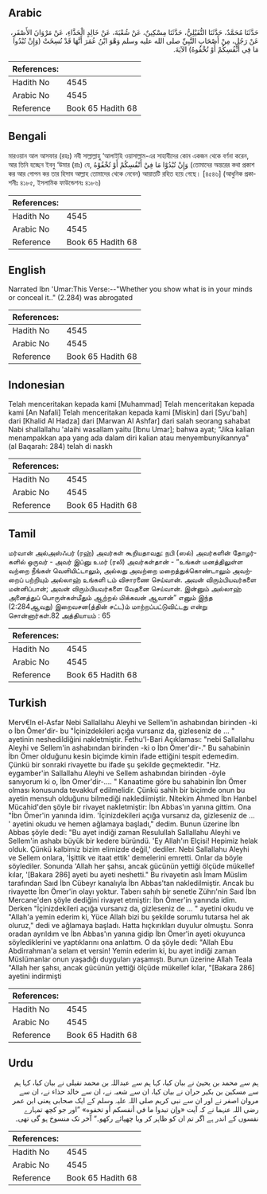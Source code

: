 ## Arabic


<div dir="rtl" lang="ar" style={{fontSize:'larger',backgroundColor:'#f8f9fa',padding:20}}>
حَدَّثَنَا مُحَمَّدٌ، حَدَّثَنَا النُّفَيْلِيُّ، حَدَّثَنَا مِسْكِينٌ، عَنْ شُعْبَةَ، عَنْ خَالِدٍ الْحَذَّاءِ، عَنْ مَرْوَانَ الأَصْفَرِ، عَنْ رَجُلٍ، مِنْ أَصْحَابِ النَّبِيِّ صلى الله عليه وسلم وَهْوَ ابْنُ عُمَرَ أَنَّهَا قَدْ نُسِخَتْ ‏(‏وَإِنْ تُبْدُوا مَا فِي أَنْفُسِكُمْ أَوْ تُخْفُوهُ‏)‏ الآيَةَ‏.‏
</div>
<div style={{backgroundColor:'#f8f9fa',padding:20, marginBottom: 10}}><table> <thead> <tr> <th>References:</th> <th></th> </tr> </thead> <tbody><tr><td>Hadith No</td><td>4545</td></tr><tr><td>Arabic No</td><td>4545</td></tr><tr><td>Reference</td><td>Book 65 Hadith 68</td></tr></tbody></table></div>

## Bengali


<div dir="ltr" lang="bn" style={{fontSize:'larger',backgroundColor:'#f8f9fa',padding:20}}>
মারওয়ান আল আসফার (রহঃ) নবী সাল্লাল্লাহু ‘আলাইহি ওয়াসাল্লাম-এর সাহাবীদের কোন একজন থেকে বর্ণনা করেন, আর তিনি হচ্ছেন ইবনু ‘উমার (রাঃ) যে, وَإِنْ تُبْدُوْا مَا فِيْ أَنْفُسِكُمْ أَوْ تُخْفُوْهُ (তোমাদের অন্তরের কথা প্রকাশ কর আর গোপন কর তার হিসাব আল্লাহ তোমাদের থেকে নেবেন) আয়াতটি রহিত হয়ে গেছে। [৪৫৪৬] (আধুনিক প্রকাশনীঃ ৪১৮৫, ইসলামিক ফাউন্ডেশনঃ ৪১৮৬)
</div>
<div style={{backgroundColor:'#f8f9fa',padding:20, marginBottom: 10}}><table> <thead> <tr> <th>References:</th> <th></th> </tr> </thead> <tbody><tr><td>Hadith No</td><td>4545</td></tr><tr><td>Arabic No</td><td>4545</td></tr><tr><td>Reference</td><td>Book 65 Hadith 68</td></tr></tbody></table></div>

## English


<div dir="ltr" lang="en" style={{fontSize:'larger',backgroundColor:'#f8f9fa',padding:20}}>
Narrated Ibn 'Umar:This Verse:--"Whether you show what is in your minds or conceal it.." (2.284) was abrogated
</div>
<div style={{backgroundColor:'#f8f9fa',padding:20, marginBottom: 10}}><table> <thead> <tr> <th>References:</th> <th></th> </tr> </thead> <tbody><tr><td>Hadith No</td><td>4545</td></tr><tr><td>Arabic No</td><td>4545</td></tr><tr><td>Reference</td><td>Book 65 Hadith 68</td></tr></tbody></table></div>

## Indonesian


<div dir="ltr" lang="id" style={{fontSize:'larger',backgroundColor:'#f8f9fa',padding:20}}>
Telah menceritakan kepada kami [Muhammad] Telah menceritakan kepada kami [An Nafali] Telah menceritakan kepada kami [Miskin] dari [Syu'bah] dari [Khalid Al Hadza] dari [Marwan Al Ashfar] dari salah seorang sahabat Nabi shallallahu 'alaihi wasallam yaitu [Ibnu Umar]; bahwa ayat; "Jika kalian menampakkan apa yang ada dalam diri kalian atau menyembunyikannya" (al Baqarah: 284) telah di naskh
</div>
<div style={{backgroundColor:'#f8f9fa',padding:20, marginBottom: 10}}><table> <thead> <tr> <th>References:</th> <th></th> </tr> </thead> <tbody><tr><td>Hadith No</td><td>4545</td></tr><tr><td>Arabic No</td><td>4545</td></tr><tr><td>Reference</td><td>Book 65 Hadith 68</td></tr></tbody></table></div>

## Tamil


<div dir="ltr" lang="ta" style={{fontSize:'larger',backgroundColor:'#f8f9fa',padding:20}}>
மர்வான் அல்அஸ்ஃபர் (ரஹ்) அவர்கள் கூறியதாவது: நபி (ஸல்) அவர்களின் தோழர்களில் ஒருவர் - அவர் இப்னு உமர் (ரலி) அவர்கள்தான் - “உங்கள் மனத்திலுள்ள வற்றை நீங்கள் வெளியிட்டாலும், அல்லது அவற்றை மறைத்துக்கொண்டாலும் அவற்றைப் பற்றியும் அல்லாஹ் உங்களி டம் விசாரணை செய்வான். அவன் விரும்பியவர்களை மன்னிப்பான்; அவன் விரும்பியவர்களை வேதனை செய்வான். இன்னும் அல்லாஹ் அனைத்துப் பொருள்கள்மீதும் ஆற்றல் மிக்கவன் ஆவான்” எனும் இந்த (2:284ஆவது) இறைவசன(த்தின் சட்ட)ம் மாற்றப்பட்டுவிட்டது என்று சொன்னார்கள்.82 அத்தியாயம் : 65
</div>
<div style={{backgroundColor:'#f8f9fa',padding:20, marginBottom: 10}}><table> <thead> <tr> <th>References:</th> <th></th> </tr> </thead> <tbody><tr><td>Hadith No</td><td>4545</td></tr><tr><td>Arabic No</td><td>4545</td></tr><tr><td>Reference</td><td>Book 65 Hadith 68</td></tr></tbody></table></div>

## Turkish


<div dir="ltr" lang="tr" style={{fontSize:'larger',backgroundColor:'#f8f9fa',padding:20}}>
Merv€ln el-Asfar Nebi Sallallahu Aleyhi ve Sellem'in ashabından birinden -ki o İbn Ömer'dir- bu "İçinizdekileri açığa vursanız da, gizleseniz de ... " ayetinin neshedildiğini nakletmiştir. Fethu'l-Bari Açıklaması: "nebi Sallallahu Aleyhi ve Sellem'in ashabından birinden -ki o İbn Ömer'dir-." Bu sahabinin İbn Ömer olduğunu kesin biçimde kimin ifade ettiğini tespit edemedim. Çünkü bir sonraki rivayette bu ifade şu şekilde geçmektedir. "Hz. eygamber'in Sallallahu Aleyhi ve Sellem ashabından birinden -öyle sanıyorum ki o, İbn Omer'dir-.... " Kanaatime göre bu sahabinin İbn Ömer olması konusunda tevakkuf edilmelidir. Çünkü sahih bir biçimde onun bu ayetin mensuh olduğunu bilmediği naklediimiştir. Nitekim Ahmed İbn Hanbel Mücahid'den şöyle bir rivayet nakIetmiştir: İbn Abbas'ın yanına gittim. Ona "İbn Ömer'in yanında idim. 'İçinizdekileri açığa vursanız da, gizleseniz de ... ' ayetini okudu ve hemen ağlamaya başladı," dedim. Bunun üzerine İbn Abbas şöyle dedi: "Bu ayet indiği zaman Resulullah Sallallahu Aleyhi ve Sellem'in ashabı büyük bir kedere büründü. 'Ey Allah'ın Elçisi! Hepimiz helak olduk. Çünkü kalbimiz bizim elimizde değil,' dediler. Nebi Sallallahu Aleyhi ve Sellem onlara, 'İşittik ve itaat ettik' demelerini emretti. Onlar da böyle söylediler. Sonunda 'Allah her şahsı, ancak gücünün yettiği ölçüde mükellef kılar, '[Bakara 286] ayeti bu ayeti neshetti." Bu rivayetin aslı İmam Müslim tarafından Saıd İbn Cübeyr kanalıyla İbn Abbas'tan nakledilmiştir. Ancak bu rivayette İbn Ömer'in olayı yoktur. Taberı sahıh bir senetle Zührı'nin Saıd İbn Mercane'den şöyle dediğini rivayet etmiştir: İbn Ömer'in yanında idim. Derken "İçinizdekileri açığa vursanız da, gizleseniz de ... " ayetini okudu ve "Allah'a yemin ederim ki, Yüce Allah bizi bu şekilde sorumlu tutarsa hel ak oluruz," dedi ve ağlamaya başladı. Hatta hıçkırıkları duyulur olmuştu. Sonra oradan ayrıldım ve İbn Abbas'ın yanına gidip İbn Ömer'in ayeti okuyunca söylediklerini ve yaptıklarını ona anlattım. O da şöyle dedi: "Allah Ebu Abdirrahman'a selam et versin! Yemin ederim ki, bu ayet indiği zaman Müslümanlar onun yaşadığı duyguları yaşamıştı. Bunun üzerine Allah Teala "Allah her şahsı, ancak gücünün yettiği ölçüde mükellef kılar, "[Bakara 286] ayetini indirmişti
</div>
<div style={{backgroundColor:'#f8f9fa',padding:20, marginBottom: 10}}><table> <thead> <tr> <th>References:</th> <th></th> </tr> </thead> <tbody><tr><td>Hadith No</td><td>4545</td></tr><tr><td>Arabic No</td><td>4545</td></tr><tr><td>Reference</td><td>Book 65 Hadith 68</td></tr></tbody></table></div>

## Urdu


<div dir="rtl" lang="ur" style={{fontSize:'larger',backgroundColor:'#f8f9fa',padding:20}}>
ہم سے محمد بن یحییٰ نے بیان کیا، کہا ہم سے عبداللہ بن محمد نفیلی نے بیان کیا، کہا ہم سے مسکین بن بکیر حران نے بیان کیا، ان سے شعبہ نے، ان سے خالد حذاء نے، ان سے مروان اصفر نے اور ان سے نبی کریم صلی اللہ علیہ وسلم کے ایک صحابی یعنی ابن عمر رضی اللہ عنہما نے کہ آیت «وإن تبدوا ما في أنفسكم أو تخفوه‏» ”اور جو کچھ تمہارے نفسوں کے اندر ہے اگر تم ان کو ظاہر کر ویا چھپائے رکھو۔“ آخر تک منسوخ ہو گی تھی۔
</div>
<div style={{backgroundColor:'#f8f9fa',padding:20, marginBottom: 10}}><table> <thead> <tr> <th>References:</th> <th></th> </tr> </thead> <tbody><tr><td>Hadith No</td><td>4545</td></tr><tr><td>Arabic No</td><td>4545</td></tr><tr><td>Reference</td><td>Book 65 Hadith 68</td></tr></tbody></table></div>